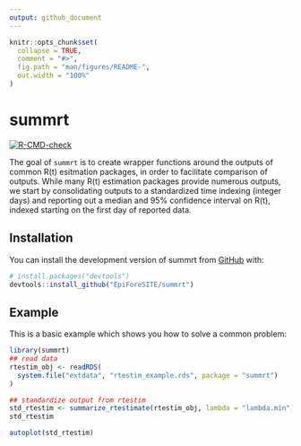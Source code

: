 ```yaml
---
output: github_document
---
```


<!-- README.md is generated from README.Rmd. Please edit that file -->

```r
knitr::opts_chunk$set(
  collapse = TRUE,
  comment = "#>",
  fig.path = "man/figures/README-",
  out.width = "100%"
)
```

# summrt

<!-- badges: start -->
[![R-CMD-check](https://github.com/EpiForeSITE/summrt/actions/workflows/R-CMD-check.yaml/badge.svg)](https://github.com/EpiForeSITE/summrt/actions/workflows/R-CMD-check.yaml)
<!-- badges: end -->

The goal of `summrt` is to create wrapper functions around the outputs of common R(t) esitmation packages, in order to facilitate comparison of outputs. While many R(t) estimation packages provide numerous outputs, we start by consolidating outputs to a standardized time indexing (integer days) and reporting out a median and 95% confidence interval on R(t), indexed starting on the first day of reported data.

## Installation

You can install the development version of summrt from [GitHub](https://github.com/) with:

``` r
# install.packages("devtools")
devtools::install_github("EpiForeSITE/summrt")
```

## Example

This is a basic example which shows you how to solve a common problem:

```r
library(summrt)
## read data
rtestim_obj <- readRDS(
  system.file("extdata", "rtestim_example.rds", package = "summrt")
)

## standardize output from rtestim 
std_rtestim <- summarize_rtestimate(rtestim_obj, lambda = "lambda.min")
std_rtestim

autoplot(std_rtestim)
```

